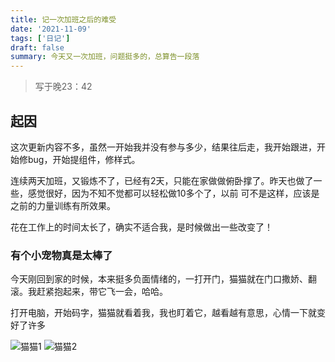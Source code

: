 ```yaml
---
title: 记一次加班之后的难受
date: '2021-11-09'
tags: ['日记']
draft: false
summary: 今天又一次加班，问题挺多的，总算告一段落
---
```


> 写于晚23：42

## 起因

这次更新内容不多，虽然一开始我并没有参与多少，结果往后走，我开始跟进，开始修bug，开始提组件，修样式。

连续两天加班，又锻炼不了，已经有2天，只能在家做做俯卧撑了。昨天也做了一些，感觉很好，因为不知不觉都可以轻松做10多个了，以前
可不是这样，应该是之前的力量训练有所效果。

花在工作上的时间太长了，确实不适合我，是时候做出一些改变了！

### 有个小宠物真是太棒了

今天刚回到家的时候，本来挺多负面情绪的，一打开门，猫猫就在门口撒娇、翻滚。我赶紧抱起来，带它飞一会，哈哈。

打开电脑，开始码字，猫猫就看着我，我也盯着它，越看越有意思，心情一下就变好了许多

![猫猫1](/static/images/cat.JPG)
![猫猫2](/static/images/cat2.JPG)